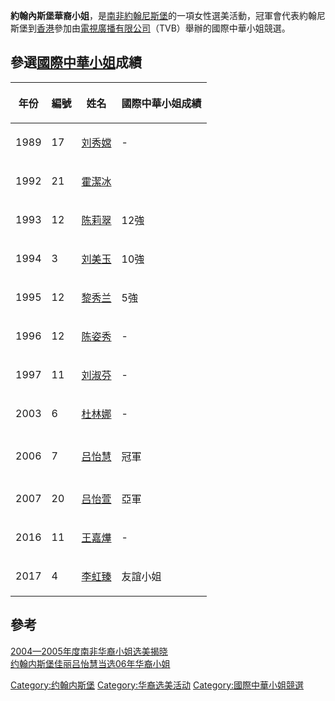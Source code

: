 '''約翰內斯堡華裔小姐'''，是[[南非|南非]][[約翰尼斯堡|約翰尼斯堡]]的一項女性選美活動，冠軍會代表約翰尼斯堡到[[香港|香港]]參加由[[電視廣播有限公司|電視廣播有限公司]]（TVB）舉辦的國際中華小姐競選。

==參選[[國際中華小姐|國際中華小姐]]成績==
{| class="wikitable" 
! 年份
! 編號
! 姓名
! 國際中華小姐成績
|-
|1989 || 17 || [[刘秀嫦|刘秀嫦]] || -
|-
|1992 || 21 || [[霍潔冰|霍潔冰]] || 
|-
|1993 || 12 || [[陈莉翠|陈莉翠]] || 12強
|-
|1994 || 3 || [[刘美玉|刘美玉]] || 10強
|-
|1995 || 12 || [[黎秀兰|黎秀兰]] || 5強
|-
|1996 || 12 || [[陈姿秀|陈姿秀]] || -
|-
|1997 || 11 || [[刘淑芬|刘淑芬]] || -
|-
|2003 || 6 || [[杜林娜|杜林娜]] || -
|-
|-style="background-color:#FFE066; font-weight: bold"
|2006 || 7 ||[[吕怡慧|吕怡慧]] || 冠軍
|-
|-style="background-color:#FFE066; font-weight: bold"
|2007 || 20|| [[吕怡萱|吕怡萱]] || 亞軍
|-
|2016 || 11|| [[王嘉燁|王嘉燁]] || -
|-
|2017 || 4|| [[李虹臻|李虹臻]] || 友誼小姐
|}

==參考==
[http://news.china.com/zh_cn/international/1000/20050131/12094195.html  2004—2005年度南非华裔小姐选美揭晓] {{Wayback|url=http://news.china.com/zh_cn/international/1000/20050131/12094195.html |date=20180204000955 }}<br>
[http://chinese.people.com.cn/GB/4053903.html 约翰内斯堡佳丽吕怡慧当选06年华裔小姐] {{Wayback|url=http://chinese.people.com.cn/GB/4053903.html |date=20160331180852 }}
[[Category:约翰内斯堡|Category:约翰内斯堡]]
[[Category:华裔选美活动|Category:华裔选美活动]]
[[Category:國際中華小姐競選|Category:國際中華小姐競選]]
